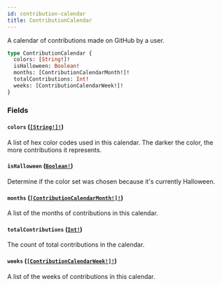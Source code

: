 ```yaml
---
id: contribution-calendar
title: ContributionCalendar
---
```


A calendar of contributions made on GitHub by a user.

```graphql
type ContributionCalendar {
  colors: [String!]!
  isHalloween: Boolean!
  months: [ContributionCalendarMonth!]!
  totalContributions: Int!
  weeks: [ContributionCalendarWeek!]!
}
```

### Fields

#### `colors` ([`[String!]!`](/docs/api/scalars/string))

A list of hex color codes used in this calendar. The darker the color, the more contributions it represents.

#### `isHalloween` ([`Boolean!`](/docs/api/scalars/boolean))

Determine if the color set was chosen because it's currently Halloween.

#### `months` ([`[ContributionCalendarMonth!]!`](/docs/api/objects/contribution-calendar-month))

A list of the months of contributions in this calendar.

#### `totalContributions` ([`Int!`](/docs/api/scalars/int))

The count of total contributions in the calendar.

#### `weeks` ([`[ContributionCalendarWeek!]!`](/docs/api/objects/contribution-calendar-week))

A list of the weeks of contributions in this calendar.
